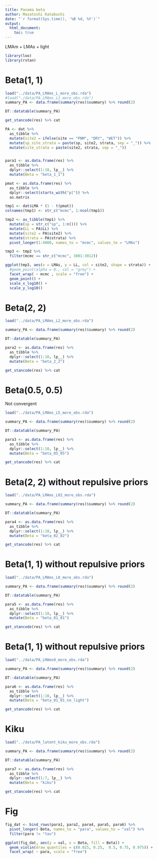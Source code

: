 ```yaml
---
title: Panama beta
author: Masatoshi Katabuchi
date: "`r format(Sys.time(), '%B %d, %Y')`"
output:
  html_document:
    toc: true
---
```


LMAm + LMAs + light

```r
library(loo)
library(rstan)
```

# Beta(1, 1)

```r
load("../data/PA_LMAms_L_more_obs.rda")
#load("./data/PA_LMAms_L2_more_obs.rda")
summary_PA <- data.frame(summary(res)$summary) %>% round(2)

DT::datatable(summary_PA)

get_stancode(res) %>% cat

PA <- dat %>%
  as_tibble %>%
  mutate(site2 = ifelse(site == "PNM", "DRY", "WET")) %>%
  mutate(sp_site_strata = paste(sp, site2, strata, sep = "_")) %>%
  mutate(site_strata = paste(site2, strata, sep = "_"))


para1 <- as.data.frame(res) %>% 
  as_tibble %>%
  dplyr::select(1:10, lp__) %>%
  mutate(Beta = "beta_1_1")

pmat <- as.data.frame(res) %>% 
  as_tibble %>%
  dplyr::select(starts_with("p[")) %>%
  as.matrix

tmp1 <- dat$LMA * (1 - t(pmat))
colnames(tmp1) <- str_c("mcmc", 1:ncol(tmp1))

tmp2 <- as_tibble(tmp1) %>%
  mutate(sp = str_c("sp", 1:n())) %>%
  mutate(LL = PA$LL) %>%
  mutate(site2 = PA$site2) %>%
  mutate(strata = PA$strata) %>%
  pivot_longer(1:4000, names_to = "mcmc", values_to = "LMAs")

tmp3 <- tmp2 %>%
  filter(mcmc == str_c("mcmc", 3001:3012))

ggplot(tmp3, aes(x = LMAs, y = LL, col = site2, shape = strata)) +
  #geom_point(alpha = 0., col = "grey") +
  facet_wrap( ~ mcmc , scale = "free") +
  geom_point() +
  scale_x_log10() +
  scale_y_log10()

```
 

# Beta(2, 2)

```r
load("../data/PA_LMAms_L2_more_obs.rda")

summary_PA <- data.frame(summary(res)$summary) %>% round(2)

DT::datatable(summary_PA)

para2 <- as.data.frame(res) %>% 
  as_tibble %>%
  dplyr::select(1:10, lp__) %>%
  mutate(Beta = "beta_2_2")

get_stancode(res) %>% cat


```

# Beta(0.5, 0.5)

Not convergent

```r
load("../data/PA_LMAms_L5_more_obs.rda")

summary_PA <- data.frame(summary(res)$summary) %>% round(2)

DT::datatable(summary_PA)

para3 <- as.data.frame(res) %>% 
  as_tibble %>%
  dplyr::select(1:10, lp__) %>%
  mutate(Beta = "beta_05_05")

get_stancode(res) %>% cat


```

# Beta(2, 2) without repulsive priors

```r
load("../data/PA_LMAms_L02_more_obs.rda")

summary_PA <- data.frame(summary(res)$summary) %>% round(2)

DT::datatable(summary_PA)

para4 <- as.data.frame(res) %>% 
  as_tibble %>%
  dplyr::select(1:10, lp__) %>%
  mutate(Beta = "beta_02_02")

get_stancode(res) %>% cat


```

# Beta(1, 1) without repulsive priors

```r
load("../data/PA_LMAms_L0_more_obs.rda")

summary_PA <- data.frame(summary(res)$summary) %>% round(2)

DT::datatable(summary_PA)

para5 <- as.data.frame(res) %>% 
  as_tibble %>%
  dplyr::select(1:10, lp__) %>%
  mutate(Beta = "beta_01_01")

get_stancode(res) %>% cat


```

# Beta(1, 1) without repulsive priors

```r
load("../data/PA_LMAms0_more_obs.rda")

summary_PA <- data.frame(summary(res)$summary) %>% round(2)

DT::datatable(summary_PA)

para6 <- as.data.frame(res) %>% 
  as_tibble %>%
  dplyr::select(1:10, lp__) %>%
  mutate(Beta = "beta_01_01_no_light")

get_stancode(res) %>% cat


```

# Kiku

```r
load("../data/PA_latent_kiku_more_obs.rda")

summary_PA <- data.frame(summary(res)$summary) %>% round(2)

DT::datatable(summary_PA)

para7 <- as.data.frame(res) %>% 
  as_tibble %>%
  dplyr::select(1:7, lp__) %>%
  mutate(Beta = "kiku")

get_stancode(res) %>% cat

```


# Fig

```r

fig_dat <- bind_rows(para1, para2, para4, para5, para6) %>% 
  pivot_longer(-Beta, names_to = "para", values_to = "val") %>%
  filter(para != "tau")

ggplot(fig_dat, aes(y = val, x = Beta, fill = Beta)) +
  geom_violin(draw_quantiles = c(0.025, 0.25,  0.5, 0.75, 0.975)) +
  facet_wrap( ~ para, scale = "free")


```
